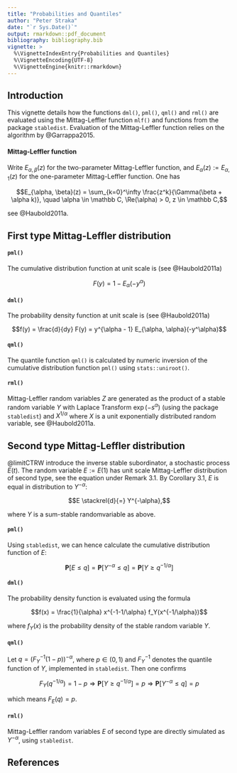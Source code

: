 ```yaml
---
title: "Probabilities and Quantiles"
author: "Peter Straka"
date: "`r Sys.Date()`"
output: rmarkdown::pdf_document
bibliography: bibliography.bib
vignette: >
  %\VignetteIndexEntry{Probabilities and Quantiles}
  %\VignetteEncoding{UTF-8}
  %\VignetteEngine{knitr::rmarkdown}
---
```


## Introduction

This vignette details how the functions `dml()`, `pml()`, `qml()` and
`rml()` are evaluated using the Mittag-Leffler function `mlf()` and 
functions from the package `stabledist`. 
Evaluation of the Mittag-Leffler function relies on the algorithm by
@Garrappa2015. 

#### Mittag-Leffler function

Write $E_{\alpha, \beta}(z)$ for the two-parameter Mittag-Leffler function, 
and $E_\alpha(z) := E_{\alpha, 1}(z)$ for the one-parameter Mittag-Leffler
function. 
One has 

$$E_{\alpha, \beta}(z) = \sum_{k=0}^\infty \frac{z^k}{\Gamma(\beta + \alpha k)}, 
  \quad \alpha \in \mathbb C, \Re(\alpha) > 0, z \in \mathbb C,$$

see @Haubold2011a.

## First type Mittag-Leffler distribution

#### `pml()`

The cumulative distribution function at unit scale is (see @Haubold2011a)

$$F(y) = 1 - E_\alpha(-y^\alpha)$$

#### `dml()`

The probability density function at unit scale is (see @Haubold2011a)

$$f(y) = \frac{d}{dy} F(y) = y^{\alpha - 1} E_{\alpha, \alpha}(-y^\alpha)$$


#### `qml()`

The quantile function `qml()` is calculated by numeric inversion of the cumulative
distribution function `pml()` using `stats::uniroot()`.


#### `rml()`

Mittag-Leffler random variables $Z$ are generated as the product of 
a stable random variable $Y$ with Laplace Transform $\exp(-s^\alpha)$
(using the package `stabledist`)
and $X^{1/\alpha}$ where $X$ is a unit exponentially distributed random
variable, see @Haubold2011a.



## Second type Mittag-Leffler distribution

@limitCTRW introduce the inverse stable subordinator, a stochastic process
$E(t)$. The random variable $E := E(1)$ has unit scale Mittag-Leffler distribution
of second type, see the equation under Remark 3.1. By Corollary 3.1, $E$
is equal in distribution to $Y^{-\alpha}$: 

$$E \stackrel{d}{=} Y^{-\alpha},$$

where $Y$ is a sum-stable randomvariable as above. 


#### `pml()`

Using `stabledist`, we can hence calculate the cumulative distribution function
of $E$:

$$\mathbf P[E \le q] = \mathbf P[Y^{-\alpha} \le q]
  = \mathbf P[Y \ge q^{-1/\alpha}]$$


#### `dml()`

The probability density function is evaluated using the formula

$$f(x) = \frac{1}{\alpha} x^{-1-1/\alpha} f_Y(x^{-1/\alpha})$$

where $f_Y(x)$ is the probability density of the stable random variable
$Y$. 


#### `qml()`

Let $q = (F_Y^{-1}(1-p))^{-\alpha}$, where $p \in (0,1)$ and 
$F_Y^{-1}$ denotes the quantile function of $Y$, implemented in 
`stabledist`. Then one confirms

$$F_Y(q^{-1/\alpha}) = 1-p 
  \Rightarrow \mathbf P[Y \ge q^{-1/\alpha}] = p
  \Rightarrow \mathbf P[Y^{-\alpha} \le q] = p$$

which means $F_E(q) = p$. 


#### `rml()`

Mittag-Leffler random variables $E$ of second type are directly simulated
as $Y^{-\alpha}$, using `stabledist`.


## References